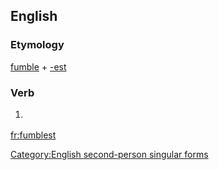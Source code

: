 ==English==

===Etymology===
[[fumble]] + [[-est]]

===Verb===
{{en-verb form}}

# {{archaic}} {{form of|Second-person singular simple present form|fumble}}

[[Category:English second-person singular forms]]

[[fr:fumblest]]